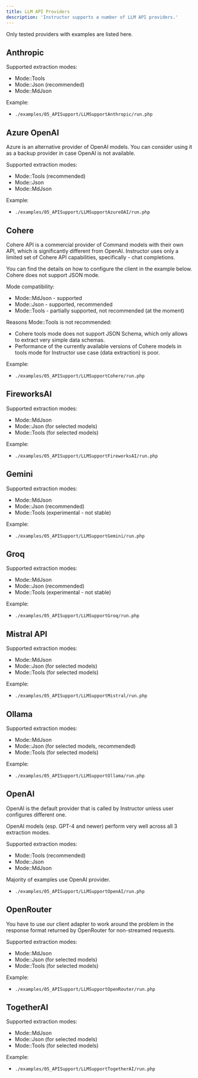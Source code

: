 ```yaml
---
title: LLM API Providers
description: 'Instructor supports a number of LLM API providers.'
---
```


Only tested providers with examples are listed here.


## Anthropic

Supported extraction modes:

- Mode::Tools
- Mode::Json (recommended)
- Mode::MdJson

Example:
- `./examples/05_APISupport/LLMSupportAnthropic/run.php`



## Azure OpenAI

Azure is an alternative provider of OpenAI models. You can consider using it as
a backup provider in case OpenAI is not available.

Supported extraction modes:

- Mode::Tools (recommended)
- Mode::Json
- Mode::MdJson

Example:
- `./examples/05_APISupport/LLMSupportAzureOAI/run.php`


## Cohere


Cohere API is a commercial provider of Command models with their own API, which
is significantly different from OpenAI. Instructor uses only a limited set of
Cohere API capabilities, specifically - chat completions.

You can find the details on how to configure the client in the example below.
Cohere does not support JSON mode.

Mode compatibility:
- Mode::MdJson - supported
- Mode::Json - supported, recommended
- Mode::Tools - partially supported, not recommended (at the moment)

Reasons Mode::Tools is not recommended:

- Cohere tools mode does not support JSON Schema, which only allows to extract very simple data schemas.
- Performance of the currently available versions of Cohere models in tools mode for Instructor use case (data extraction) is poor.

Example:
- `./examples/05_APISupport/LLMSupportCohere/run.php`



## FireworksAI

Supported extraction modes:

- Mode::MdJson
- Mode::Json (for selected models)
- Mode::Tools (for selected models)

Example:
- `./examples/05_APISupport/LLMSupportFireworksAI/run.php`




## Gemini

Supported extraction modes:

- Mode::MdJson
- Mode::Json (recommended)
- Mode::Tools (experimental - not stable)

Example:
- `./examples/05_APISupport/LLMSupportGemini/run.php`



## Groq

Supported extraction modes:

- Mode::MdJson
- Mode::Json (recommended)
- Mode::Tools (experimental - not stable)

Example:
- `./examples/05_APISupport/LLMSupportGroq/run.php`




## Mistral API

Supported extraction modes:

- Mode::MdJson
- Mode::Json (for selected models)
- Mode::Tools (for selected models)

Example:
- `./examples/05_APISupport/LLMSupportMistral/run.php`



## Ollama

Supported extraction modes:

- Mode::MdJson
- Mode::Json (for selected models, recommended)
- Mode::Tools (for selected models)

Example:
- `./examples/05_APISupport/LLMSupportOllama/run.php`



## OpenAI

OpenAI is the default provider that is called by Instructor unless user
configures different one.

OpenAI models (esp. GPT-4 and newer) perform very well across all 3 extraction
modes.  

Supported extraction modes:
 - Mode::Tools (recommended)
 - Mode::Json
 - Mode::MdJson

Majority of examples use OpenAI provider.

- `./examples/05_APISupport/LLMSupportOpenAI/run.php`



## OpenRouter

You have to use our client adapter to work around the problem in the response format
returned by OpenRouter for non-streamed requests.

Supported extraction modes:

 - Mode::MdJson
 - Mode::Json (for selected models)
 - Mode::Tools (for selected models)

Example:
 - `./examples/05_APISupport/LLMSupportOpenRouter/run.php`



## TogetherAI

Supported extraction modes:

- Mode::MdJson
- Mode::Json (for selected models)
- Mode::Tools (for selected models)

Example:
- `./examples/05_APISupport/LLMSupportTogetherAI/run.php`
